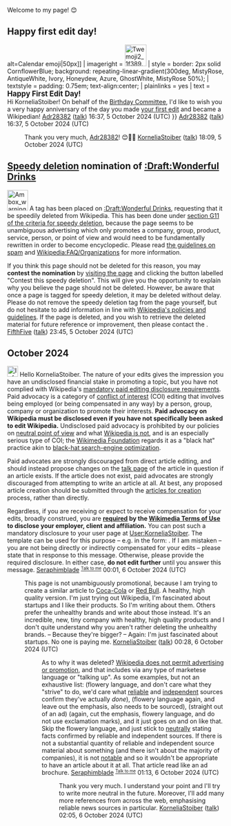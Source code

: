 Welcome to my page! 😊

== Happy first edit day! ==

<!-- ##RW UNDERDATE## -->
{{ombox
| name = First Edit Day
| image = [[File:Twemoji2 1f5d3.svg{{!}}alt=Calendar emoji|50px]]
| imageright = [[File:Twemoji2 1f389.svg{{!}}alt=Party popper emoji|50px]]
| style = border: 2px solid CornflowerBlue; background: repeating-linear-gradient(300deg, MistyRose, AntiqueWhite, Ivory, Honeydew, Azure, GhostWhite, MistyRose 50%);
| textstyle = padding: 0.75em; text-align:center;
| plainlinks = yes
| text  = <big>'''Happy First Edit Day!'''</big><br />Hi KorneliaStoiber! On behalf of the [[WP:Birthday Committee|Birthday Committee]], I'd like to wish you a very happy  anniversary of the day you made [https://en.wikipedia.org/w/index.php?title=Special:Contributions/KorneliaStoiber&dir=prev&limit=1 your first edit] and became a Wikipedian!  [[User:Adr28382|Adr28382]] ([[User talk:Adr28382|talk]]) 16:37, 5 October 2024 (UTC)
}} [[User:Adr28382|Adr28382]] ([[User talk:Adr28382|talk]]) 16:37, 5 October 2024 (UTC)

:Thank you very much, [[User:Adr28382|Adr28382]]! 😊🎉🥳 [[User:KorneliaStoiber|KorneliaStoiber]] ([[User talk:KorneliaStoiber#top|talk]]) 18:09, 5 October 2024 (UTC)

==[[Wikipedia:Criteria for speedy deletion|Speedy deletion]] nomination of [[:Draft:Wonderful Drinks]]==
[[File:Ambox warning pn.svg|48px|left|alt=|link=]]
{{Quote box|quote=<p>If this is the first article that you have created, you may want to read [[WP:Your first article|the guide to writing your first article]].</p><p>You may want to consider using the [[Wikipedia:Article wizard|Article Wizard]] to help you create articles.</p>|width=20%|align=right}}
A tag has been placed on [[:Draft:Wonderful Drinks]], requesting that it be speedily deleted from Wikipedia. This has been done under [[Wikipedia:Criteria for speedy deletion#G11|section G11 of the criteria for speedy deletion]], because the page seems to be unambiguous advertising which only promotes a company, group, product, service, person, or point of view and would need to be fundamentally rewritten in order to become encyclopedic. Please read [[Wikipedia:Spam|the guidelines on spam]] and [[Wikipedia:FAQ/Organizations]] for more information. 

If you think this page should not be deleted for this reason, you may '''contest the nomination''' by [[:Draft:Wonderful Drinks|visiting the page]] and clicking the button labelled "Contest this speedy deletion". This will give you the opportunity to explain why you believe the page should not be deleted. However, be aware that once a page is tagged for speedy deletion, it may be deleted without delay. Please do not remove the speedy deletion tag from the page yourself, but do not hesitate to add information in line with [[Wikipedia:List of policies|Wikipedia's policies and guidelines]]. If the page is deleted, and you wish to retrieve the deleted material for future reference or improvement, then please contact the {{Querylink|Special:Log|qs=type=delete&page=Draft%3AWonderful+Drinks|deleting administrator}}. <!-- Template:Db-spam-notice --> <!-- Template:Db-csd-notice-custom --> [[User:FifthFive|FifthFive]] ([[User talk:FifthFive|talk]]) 23:45, 5 October 2024 (UTC)

== October 2024 ==

[[File:Information.svg|left|25px|alt=Information icon]] Hello KorneliaStoiber. The nature of your edits gives the impression you have an undisclosed financial stake in promoting a topic, but you have not complied with Wikipedia's [[Wikipedia:Paid-contribution disclosure|mandatory paid editing disclosure requirements]]. Paid advocacy is a category of [[Wikipedia:Conflict of interest|conflict of interest]] (COI) editing that involves being employed (or being compensated in any way) by a person, group, company or organization to promote their interests. '''Paid advocacy on Wikipedia must be disclosed even if you have not specifically been asked to edit Wikipedia.''' Undisclosed paid advocacy is prohibited by our policies on [[Wikipedia:Neutral point of view|neutral point of view]] and what [[Wikipedia:What Wikipedia is not|Wikipedia is not]], and is an especially serious type of COI; the [[Wikimedia Foundation]] regards it as a "black hat" practice akin to [[Spamdexing|black-hat search-engine optimization]].

Paid advocates are strongly discouraged from direct article editing, and should instead propose changes on the [[Help:Talk pages|talk page]] of the article in question if an article exists. If the article does not exist, paid advocates are strongly discouraged from attempting to write an article at all. At best, any proposed article creation should be submitted through the [[Wikipedia:Articles for creation|articles for creation]] process, rather than directly.

Regardless, if you are receiving or expect to receive compensation for your edits, broadly construed, you are '''<u>required</u> by the [[wmf:TOU#paid-contrib-disclosure|Wikimedia Terms of Use]] to disclose your employer, client and affiliation.''' You can post such a mandatory disclosure to your user page at [[User:KorneliaStoiber]]. The template {{tl|Paid}} can be used for this purpose – e.g. in the form: {{tlc|paid|2=user=KorneliaStoiber|3=employer=<var>InsertName</var>|4=client=<var>InsertName</var>}}. If I am mistaken – you are not being directly or indirectly compensated for your edits – please state that in response to this message. Otherwise, please provide the required disclosure. In either case, '''do not edit further''' until you answer this message. <!-- Template:Uw-paid1 --> [[User:Seraphimblade|Seraphimblade]] <small><sup>[[User talk:Seraphimblade|Talk to me]]</sup></small> 00:01, 6 October 2024 (UTC)

:This page is not unambiguously promotional, because I am trying to create a similar article to [[Coca-Cola]] or [[Red Bull]]. A healthy, high quality version. I'm just trying out Wikipedia, I'm fascinated about startups and I like their products. So I'm writing about them. Others prefer the unhealthy brands and write about those instead. It's an incredible, new, tiny company with healthy, high quality products and I don't quite understand why you aren't rather deleting the unhealthy brands. – Because they're bigger? – Again: I'm just fascinated about startups. No one is paying me. [[User:KorneliaStoiber|KorneliaStoiber]] ([[User talk:KorneliaStoiber#top|talk]]) 00:28, 6 October 2024 (UTC)
::As to why it was deleted? [[WP:SOAP|Wikipedia does not permit advertising or promotion]], and that includes via any type of marketese language or "talking up". As some examples, but not an exhaustive list: {{tq|that strives to make the world an even more wonderful place}} (flowery language, and don't care what they "strive" to do, we'd care what [[WP:RS|reliable]] and [[WP:IS|independent]] sources confirm they've actually ''done''), {{tq|Respect and love for their base product have brought them together and they ''personally select'' and purchase ''all ingredients''.}} (flowery language again, and leave out the emphasis, also needs to be sourced), {{tq|As fresh as possible, organic, never from concentrate, and without flavourings or syrup for a purely natural taste.}} (straight out of an ad) {{tq|That's why all fruit is ''juiced whole in the peel'', the source of an abundance of vitamins!}} (again, cut the emphasis, flowery language, and do not use exclamation marks), and it just goes on and on like that. Skip the flowery language, and just stick to [[WP:NPOV|neutrally]] stating facts confirmed by reliable and independent sources. If there is not a substantial quantity of reliable and independent source material about something (and there isn't about the majority of companies), it is not [[WP:NCORP|notable]] and so it wouldn't be appropriate to have an article about it at all. That article read like an ad brochure. [[User:Seraphimblade|Seraphimblade]] <small><sup>[[User talk:Seraphimblade|Talk to me]]</sup></small> 01:13, 6 October 2024 (UTC)
:::Thank you very much. I understand your point and I'll try to write more neutral in the future. Moreover, I'll add many more references from across the web, emphasising reliable news sources in particular. [[User:KorneliaStoiber|KorneliaStoiber]] ([[User talk:KorneliaStoiber#top|talk]]) 02:05, 6 October 2024 (UTC)
